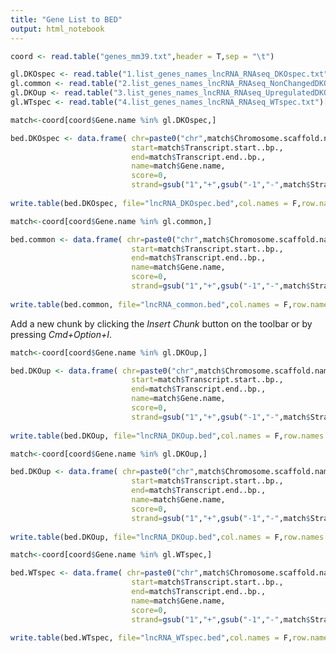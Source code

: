 ```yaml
---
title: "Gene List to BED"
output: html_notebook
---
```


```r
coord <- read.table("genes_mm39.txt",header = T,sep = "\t")

gl.DKOspec <- read.table("1.list_genes_names_lncRNA_RNAseq_DKOspec.txt")[,1]
gl.common <- read.table("2.list_genes_names_lncRNA_RNAseq_NonChangedDKOvsWT.txt")[,1]
gl.DKOup <- read.table("3.list_genes_names_lncRNA_RNAseq_UpregulatedDKOvsWT.txt")[,1]
gl.WTspec <- read.table("4.list_genes_names_lncRNA_RNAseq_WTspec.txt")[,1]
```

```r
match<-coord[coord$Gene.name %in% gl.DKOspec,]

bed.DKOspec <- data.frame( chr=paste0("chr",match$Chromosome.scaffold.name), 
                           start=match$Transcript.start..bp., 
                           end=match$Transcript.end..bp., 
                           name=match$Gene.name, 
                           score=0, 
                           strand=gsub("1","+",gsub("-1","-",match$Strand)))
                        
write.table(bed.DKOspec, file="lncRNA_DKOspec.bed",col.names = F,row.names = F, quote = F, sep = "\t")
```

```r
match<-coord[coord$Gene.name %in% gl.common,]

bed.common <- data.frame( chr=paste0("chr",match$Chromosome.scaffold.name), 
                           start=match$Transcript.start..bp., 
                           end=match$Transcript.end..bp., 
                           name=match$Gene.name, 
                           score=0, 
                           strand=gsub("1","+",gsub("-1","-",match$Strand)))
                        
write.table(bed.common, file="lncRNA_common.bed",col.names = F,row.names = F, quote = F, sep = "\t")
```


Add a new chunk by clicking the *Insert Chunk* button on the toolbar or by pressing *Cmd+Option+I*.

```r

match<-coord[coord$Gene.name %in% gl.DKOup,]

bed.DKOup <- data.frame( chr=paste0("chr",match$Chromosome.scaffold.name), 
                           start=match$Transcript.start..bp., 
                           end=match$Transcript.end..bp., 
                           name=match$Gene.name, 
                           score=0, 
                           strand=gsub("1","+",gsub("-1","-",match$Strand)))
                        
write.table(bed.DKOup, file="lncRNA_DKOup.bed",col.names = F,row.names = F, quote = F, sep = "\t")
```


```r

match<-coord[coord$Gene.name %in% gl.DKOup,]

bed.DKOup <- data.frame( chr=paste0("chr",match$Chromosome.scaffold.name), 
                           start=match$Transcript.start..bp., 
                           end=match$Transcript.end..bp., 
                           name=match$Gene.name, 
                           score=0, 
                           strand=gsub("1","+",gsub("-1","-",match$Strand)))
                        
write.table(bed.DKOup, file="lncRNA_DKOup.bed",col.names = F,row.names = F, quote = F, sep = "\t")
```

```r

match<-coord[coord$Gene.name %in% gl.WTspec,]

bed.WTspec <- data.frame( chr=paste0("chr",match$Chromosome.scaffold.name), 
                           start=match$Transcript.start..bp., 
                           end=match$Transcript.end..bp., 
                           name=match$Gene.name, 
                           score=0, 
                           strand=gsub("1","+",gsub("-1","-",match$Strand)))
                        
write.table(bed.WTspec, file="lncRNA_WTspec.bed",col.names = F,row.names = F, quote = F, sep = "\t")
```
